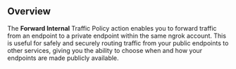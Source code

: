## Overview

The **Forward Internal** Traffic Policy action enables you to forward traffic from an endpoint to a private endpoint within the same ngrok account. This is useful for safely and securely routing traffic from your public endpoints to other services, giving you the ability to choose when and how your endpoints are made publicly available.

